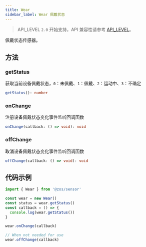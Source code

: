 ```yaml
---
title: Wear
sidebar_label: Wear 佩戴状态
---
```


> API_LEVEL `2.0` 开始支持，API 兼容性请参考 [API_LEVEL](../../../../guides/framework/device/compatibility.md)。

佩戴状态传感器。

## 方法

### getStatus

获取当前设备佩戴状态，`0`：未佩戴、`1`：佩戴、`2`：运动中、`3`：不确定

```ts
getStatus(): number
```

### onChange

注册设备佩戴状态变化事件监听回调函数

```ts
onChange(callback: () => void): void
```

### offChange

取消设备佩戴状态变化事件监听回调函数

```ts
offChange(callback: () => void): void
```

## 代码示例

```js
import { Wear } from '@zos/sensor'

const wear = new Wear()
const status = wear.getStatus()
const callback = () => {
  console.log(wear.getStatus())
}

wear.onChange(callback)

// When not needed for use
wear.offChange(callback)
```
